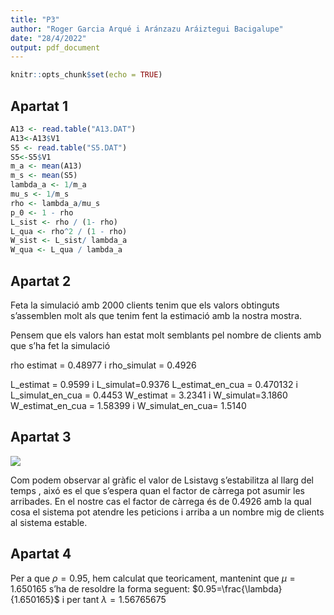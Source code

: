 ---
title: "P3"
author: "Roger Garcia Arqué i Aránzazu Aráiztegui Bacigalupe"
date: "28/4/2022"
output: pdf_document
---

```{r setup, include=FALSE}
knitr::opts_chunk$set(echo = TRUE)
```

## Apartat 1

```{r Ap1}
A13 <- read.table("A13.DAT")
A13<-A13$V1
S5 <- read.table("S5.DAT")
S5<-S5$V1
m_a <- mean(A13)
m_s <- mean(S5)
lambda_a <- 1/m_a
mu_s <- 1/m_s
rho <- lambda_a/mu_s
p_0 <- 1 - rho
L_sist <- rho / (1- rho)
L_qua <- rho^2 / (1 - rho)
W_sist <- L_sist/ lambda_a
W_qua <- L_qua / lambda_a
```

## Apartat 2

Feta la simulació amb 2000 clients tenim que els valors obtinguts s'assemblen molt als que tenim fent la estimació amb la nostra mostra.

Pensem que els valors han estat molt semblants pel nombre de clients amb que s'ha fet la simulació

rho estimat = 0.48977 i rho_simulat = 0.4926

L_estimat = 0.9599 i L_simulat=0.9376 L_estimat_en_cua = 0.470132 i L_simulat_en_cua = 0.4453 W_estimat = 3.2341 i W_simulat=3.1860 W_estimat_en_cua = 1.58399 i W_simulat_en_cua= 1.5140

## Apartat 3

![](Capture.PNG)

Com podem observar al gràfic el valor de Lsistavg s'estabilitza al llarg del temps , aixó es el que s'espera quan el factor de càrrega pot asumir les arribades. En el nostre cas el factor de càrrega és de 0.4926 amb la qual cosa el sistema pot atendre les peticions i arriba a un nombre mig de clients al sistema estable.


## Apartat 4

Per a que $\rho = 0.95$, hem calculat que teoricament, mantenint que $\mu=1.650165$ s'ha de resoldre la forma seguent: $0.95=\frac{\lambda}{1.650165}$ i per tant $\lambda = 1.56765675$
